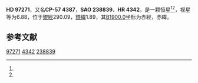 {{Starbox begin
| name = HD 97271
}}
{{Starbox observe
| epoch = [[J2000.0|J2000.0]]
| constell = {{星座名待查}}<ref name=SIMBAD>{{cite web
 | url=http://simbad.u-strasbg.fr/simbad/sim-id?Ident=HR+4342
 | title =Pulsating variable Star
 | publisher=Centre de Données astronomiques de Strasbourg
 | work=SIMBAD
 | accessdate=2012-07-13}}</ref><ref name=DATA>{{cite web
 | url=http://vizier.u-strasbg.fr/viz-bin/VizieR-5?-out.add=.&-source=5050&-corr=PK=HR&-out.max=9999&HR=4342
 | title=VizieR Detailed Page
 | accessdate=2012-07-13
 | archive-date=2016-03-04
 | archive-url=https://web.archive.org/web/20160304204729/http://vizier.u-strasbg.fr/viz-bin/VizieR-5?-out.add=.&-source=5050&-corr=PK=HR&-out.max=9999&HR=4342
 | dead-url=no
 }}</ref>
| 星官 = 
| ra = {{RA|11|10|54.7}}<ref name=SIMBAD /><ref name=DATA />
| dec = {{DEC|-58|27|19}}<ref name=SIMBAD /><ref name=DATA />
| appmag_v = 6.88<ref name=SIMBAD /><ref name=DATA />
}}
{{Starbox character
| class = B7III<ref name=SIMBAD /><ref name=DATA />
| b-v = -0.08<ref name=SIMBAD /><ref name=DATA />
| u-b = -0.44<ref name=SIMBAD /><ref name=DATA />
| r-i = <ref name=SIMBAD /><ref name=DATA />
| variable = 
}}
{{Starbox astrometry
| radial_v = -0.44
| prop_mo_ra = 17
| parallax = 
| p_error = 
}}
{{Starbox catalog
| names =CP-57 4387，[[SAO星表|SAO]] 238839，[[HD星表|HD]] 97271，[[HR星表|HR]] 4342}}
{{Starbox reference |Simbad=HR+4342}}
{{Starbox end}}

'''HD 97271'''，又名'''CP-57 4387'''，'''SAO 238839'''、'''HR 4342'''，是一颗恒星<ref name=SIMBAD /><ref name=DATA />，视星等为6.88，位于[[銀道座標系|銀經]]290.09，[[銀道座標系|銀緯]]1.89，其[[B1900.0|B1900.0]]坐标为赤經{{RA|11|6|35.5}}，赤緯{{DEC|-57|1.89|45}}。

== 参考文献 ==
{{reflist}}

{{star-stub}}

[[Category:HD和HDE天體|97271]]
[[Category:HR天體|4342]]
[[Category:SAO天體|238839]]